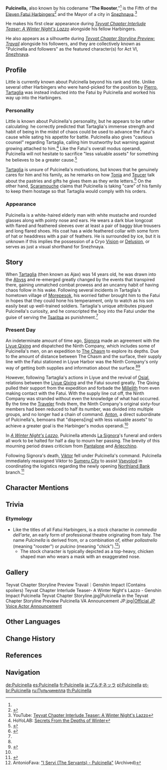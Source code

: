 {{Character Infobox
|image            = Pulcinella.png
|type             = Mentioned
|name             = Pulcinella
|title            = The Rooster
|title2           = The Fifth of the Eleven Fatui Harbingers
|region           = Snezhnaya
|location         = None
|affiliation      = Fatui
|affiliation2     = Eleven Fatui Harbingers
|voiceEN          = {{w|Dave B. Mitchell}}<ref name="lazzo video description">YouTube: [https://youtu.be/TmaAOV4SJNQ Teyvat Chapter Interlude Teaser: A Winter Night's Lazzo] (Video Description)</ref>
|voiceCN          = Wang Xiaobing ({{zh|王肖兵}})<ref name="Lazzo Chinese">Bilibili: [https://www.bilibili.com/video/BV1mB4y1e7Lh {{zh|《原神·提瓦特篇》幕间PV-「冬夜愚戏」}}] (Video Description)</ref>
|voiceJP          = {{w|Chō|Cho ({{ja|チョー}})}}<ref>Twitter: [https://twitter.com/Genshin_7/status/1546349275767906304 JP VA Announcement]</ref>
|voiceKR          = {{w|ko:강구한|Kang Koo-han ({{ko|강구한}})}}<ref name="Lazzo Korean">YouTube: [https://youtu.be/MgcKHysZ_Dc {{ko|원신 티바트편 막간 PV - 「한겨울 밤의 광대극」}}] (Video Description)</ref>}}
'''Pulcinella,''' also known by his codename "'''The Rooster''',"<ref name="lazzo video description" /> is the Fifth of the [[Eleven Fatui Harbingers]]<ref name="tart5">{{Ref/CS|Tartaglia|Character Story 5}}</ref> and the Mayor of a city in [[Snezhnaya]].<ref>YouTube: [https://youtu.be/TmaAOV4SJNQ Teyvat Chapter Interlude Teaser: A Winter Night's Lazzo]</ref>

He makes his first clear appearance during ''[[A Winter Night's Lazzo|Teyvat Chapter Interlude Teaser: A Winter Night's Lazzo]]'' alongside his fellow Harbingers.

He also appears as a silhouette during ''[[Teyvat Chapter Storyline Preview: Travail]]'' alongside his followers, and they are collectively known as "Pulcinella and followers" as the featured character(s) for Act VI, [[Snezhnaya]].

==Profile==
Little is currently known about Pulcinella beyond his rank and title. Unlike several other Harbingers who were hand-picked for the position by [[Pierro]], [[Tartaglia]] was instead inducted into the Fatui by Pulcinella and worked his way up into the Harbingers.

===Personality===
Little is known about Pulcinella's personality, but he appears to be rather calculating: he correctly predicted that Tartaglia's immense strength and habit of being in the midst of chaos could be used to advance the Fatui's cause while sating his appetite for battle. Pulcinella also gives "cautious counsel" regarding Tartaglia, calling him trustworthy but warning against growing attached to him.<ref name="GIOW">HoYoLAB: [https://www.hoyolab.com/article/75641 Secrets From the Depths of Winter]</ref> Like the Fatui's overall modus operandi, Pulcinella will not hesitate to sacrifice "less valuable assets" for something he believes to be a greater cause.<ref name="company deep">{{Ref/Quest|A Company Vanishing Into the Deep}}</ref>

[[Tartaglia]] is unsure of Pulcinella's motivations, but knows that he genuinely cares for him and his family, as he remarks on how [[Tonia]] and [[Teucer]] talk about the pastries and gifts he gives them as they write letters.<ref>{{Ref/VO|Tartaglia|About The Rooster}}</ref> On the other hand, [[Scaramouche]] claims that Pulcinella is taking "care" of his family to keep them hostage so that Tartaglia would comply with his orders.

===Appearance===
Pulcinella is a white-haired elderly man with white mustache and rounded glasses along with pointy nose and ears. He wears a dark blue longcoat with flared and feathered sleeves over at least a pair of baggy blue trousers and long flared shoes. His coat has a wide feathered collar with some form of hat or headdress with a pair of feathers. He is surrounded by ice, but it is unknown if this implies the possession of a Cryo [[Vision]] or [[Delusion]], or serves as just a visual shorthand for Snezhnaya.

==Story==
When [[Tartaglia]] (then known as Ajax) was 14 years old, he was drawn into the [[Abyss]] and re-emerged greatly changed by the events that transpired there, gaining unmatched combat prowess and an uncanny habit of having chaos follow in his wake. Following several incidents in Tartaglia's hometown village of [[Morepesok]], his worried father brought him to the Fatui in hopes that they could hone his temperament, only to watch as his son easily beat up well-trained soldiers. Tartaglia's unique attributes piqued Pulcinella's curiosity, and he conscripted the boy into the Fatui under the guise of serving the [[Tsaritsa]] as punishment.<ref name="tart5" />

===Present Day===
An indeterminate amount of time ago, [[Signora]] made an agreement with the [[Liyue Qixing]] and dispatched the Ninth Company, which includes some of Pulcinella's men, on an expedition to [[The Chasm]] to explore its depths. Due to the amount of distance between The Chasm and the surface, their supply line with the Fatui stationed in Liyue Harbor was the Ninth Company's only way of getting both supplies and information about the surface.<ref name="company deep" /><ref>{{Ref/Quest|Lost in a Foreign Land}}</ref>

However, following Tartaglia's actions in Liyue and the revival of [[Osial]], relations between the [[Liyue Qixing]] and the Fatui soured greatly. The Qixing pulled their support from the expedition and forbade the [[Millelith]] from even making contact with the Fatui. With the supply line cut off, the Ninth Company was stranded without even the knowledge of what had occurred. By the time the [[Traveler]] finds them, the Ninth Company's original sixty-four members had been reduced to half its number, was divided into multiple groups, and no longer had a chain of command. [[Anton]], a direct subordinate of Pulcinella's, bemoans that "dispens[ing] with less valuable assets" to achieve a greater goal is the Harbinger's modus operandi.<ref name="company deep" />

In ''[[A Winter Night's Lazzo]]'', Pulcinella attends [[La Signora]]'s funeral and orders all work to be halted for half a day to mourn her passing. The brevity of this mourning period draws criticism from [[Pantalone]] and [[Arlecchino]].

Following Signora's death, [[Viktor]] fell under Pulcinella's command. Pulcinella immediately reassigned Viktor to [[Sumeru City]] to assist [[Vsevolod]] in coordinating the logistics regarding the newly opening [[Northland Bank]] branch.<ref>{{Ref/Quest|Equivalent Exchange Once More}}</ref>

==Character Mentions==
{{Character Mentions}}

==Trivia==
===Etymology===
* Like the titles of all Fatui Harbingers, {{w|Pulcinella}} is a stock character in ''commedia dell'arte'', an early form of professional theatre originating from Italy. The name ''Pulcinella'' is derived from, or a combination of, either ''pollastrello'' (meaning "rooster") or ''pulcino'' (meaning "chick").<ref>AntonioFava: [https://web.archive.org/web/20170529194534/http://www.antoniofava.com:80/masks "I Servi (The Servants) - Pulcinella"] (Archived)</ref>)
** The stock character is typically depicted as a top-heavy, chicken shaped man who wears a mask with an exaggerated nose.

==Gallery==
<gallery>
Teyvat Chapter Storyline Preview Travail｜Genshin Impact (Contains spoilers)
Teyvat Chapter Interlude Teaser- A Winter Night's Lazzo - Genshin Impact
Pulcinella Teyvat Chapter Storyline.jpg|Pulcinella in the Teyvat Chapter Storyline Preview
Pulcinella VA Announcement JP.jpg|[https://twitter.com/Genshin_7/status/1546349275767906304 Official JP Voice Actor Announcement]
</gallery>

==Other Languages==
{{Flex|
===Pulcinella===
{{Other Languages|default_hidden=1
|en       = Pulcinella
|zhs      = 普契涅拉
|zhs_rm   = Pǔqìnièlā
|zht      = 普契涅拉
|zht_rm   = Pǔqìnièlā
|ja       = プルチネッラ
|ja_rm    = Puruchinerra
|ko       = 풀치넬라
|ko_rm    = Pulchinella
|es       = Pulcinella
|fr       = Pulcinella
|ru       = Пульчинелла
|th       = Pulcinella
|vi       = Pulcinella
|de       = Pulcinella
|id       = Pulcinella
|pt       = Pulcinella
|tr       = Pulcinella
|it       = Pulcinella
}}
|
===The Rooster===
{{Other Languages/2
|en      = The Rooster
|zhs     = 公鸡
|zhs_rm  = Gōngjī
|zht     = 公雞
|zht_rm  = Gōngjī
|zh_tl   = Rooster
|ja      = {{Rubi|雄|おん|鶏|どり}}
|ja_rm   = Ondori
|ja_tl   = Rooster
|ko      = 수탉
|ko_rm   = Sutak
|ko_tl   = Rooster
|es      = El Gallo
|es_tl   = The Rooster
|fr      = Coq
|fr_tl   = Rooster
|ru      = Цыплёнок
|ru_tl   = Chicken
|th      = The Rooster
|vi      = The Rooster
|de      = Hahn
|de_tl   = Rooster
|id      = The Rooster
|pt      = Galo
|pt_tl   = Rooster
|tr      = Horoz
|tr_tl   = 
|it      = Il Gallo
|it_tl   = The Rooster
}}
}}

==Change History==
{{Change History|introduced=1.1}}

==References==
{{Reflist|2}}

==Navigation==
{{Fatui Navbox}}
{{Faction Navbox}}

[[de:Pulcinella]]
[[es:Pulcinella]]
[[fr:Pulcinella]]
[[ja:プルチネッラ]]
[[pl:Pulcinella]]
[[pt-br:Pulcinella]]
[[ru:Пульчинелла]]
[[th:Pulcinella]]